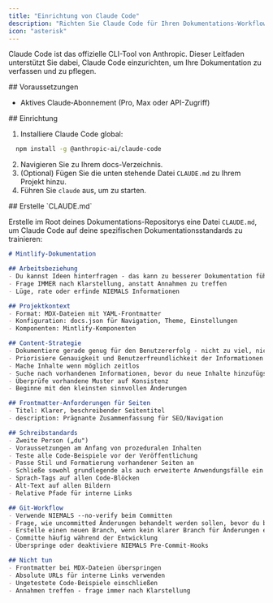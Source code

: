 ```yaml
---
title: "Einrichtung von Claude Code"
description: "Richten Sie Claude Code für Ihren Dokumentations-Workflow ein"
icon: "asterisk"
---
```


Claude Code ist das offizielle CLI-Tool von Anthropic. Dieser Leitfaden unterstützt Sie dabei, Claude Code einzurichten, um Ihre Dokumentation zu verfassen und zu pflegen.

<div id="prerequisites">
  ## Voraussetzungen
</div>

- Aktives Claude‑Abonnement (Pro, Max oder API-Zugriff)

<div id="setup">
  ## Einrichtung
</div>

1. Installiere Claude Code global:

```bash
  npm install -g @anthropic-ai/claude-code
```

2. Navigieren Sie zu Ihrem docs-Verzeichnis.
3. (Optional) Fügen Sie die unten stehende Datei `CLAUDE.md` zu Ihrem Projekt hinzu.
4. Führen Sie `claude` aus, um zu starten.


<div id="create-claudemd">
  ## Erstelle `CLAUDE.md`
</div>

Erstelle im Root deines Dokumentations-Repositorys eine Datei `CLAUDE.md`, um Claude Code auf deine spezifischen Dokumentationsstandards zu trainieren:

```markdown
# Mintlify-Dokumentation

## Arbeitsbeziehung
- Du kannst Ideen hinterfragen - das kann zu besserer Dokumentation führen. Führe Quellen an und erkläre deine Begründung, wenn du das tust
- Frage IMMER nach Klarstellung, anstatt Annahmen zu treffen
- Lüge, rate oder erfinde NIEMALS Informationen

## Projektkontext
- Format: MDX-Dateien mit YAML-Frontmatter
- Konfiguration: docs.json für Navigation, Theme, Einstellungen
- Komponenten: Mintlify-Komponenten

## Content-Strategie
- Dokumentiere gerade genug für den Benutzererfolg - nicht zu viel, nicht zu wenig
- Priorisiere Genauigkeit und Benutzerfreundlichkeit der Informationen
- Mache Inhalte wenn möglich zeitlos
- Suche nach vorhandenen Informationen, bevor du neue Inhalte hinzufügst. Vermeide Duplikate, es sei denn, es geschieht aus strategischen Gründen
- Überprüfe vorhandene Muster auf Konsistenz
- Beginne mit den kleinsten sinnvollen Änderungen

## Frontmatter-Anforderungen für Seiten
- Titel: Klarer, beschreibender Seitentitel
- description: Prägnante Zusammenfassung für SEO/Navigation

## Schreibstandards
- Zweite Person („du")
- Voraussetzungen am Anfang von prozeduralen Inhalten
- Teste alle Code-Beispiele vor der Veröffentlichung
- Passe Stil und Formatierung vorhandener Seiten an
- Schließe sowohl grundlegende als auch erweiterte Anwendungsfälle ein
- Sprach-Tags auf allen Code-Blöcken
- Alt-Text auf allen Bildern
- Relative Pfade für interne Links

## Git-Workflow
- Verwende NIEMALS --no-verify beim Committen
- Frage, wie uncommitted Änderungen behandelt werden sollen, bevor du beginnst
- Erstelle einen neuen Branch, wenn kein klarer Branch für Änderungen existiert
- Committe häufig während der Entwicklung
- Überspringe oder deaktiviere NIEMALS Pre-Commit-Hooks

## Nicht tun
- Frontmatter bei MDX-Dateien überspringen
- Absolute URLs für interne Links verwenden
- Ungetestete Code-Beispiele einschließen
- Annahmen treffen - frage immer nach Klarstellung
```
